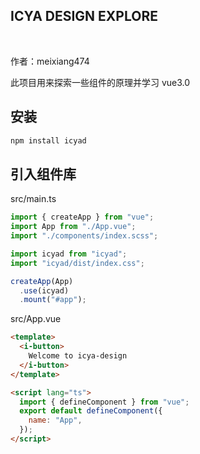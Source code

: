 <Meta title="ICYA DESIGN /Intro" />

## ICYA DESIGN EXPLORE

<br />

作者：meixiang474

此项目用来探索一些组件的原理并学习 vue3.0

## 安装

```zsh
npm install icyad
```

## 引入组件库

src/main.ts

```javascript
import { createApp } from "vue";
import App from "./App.vue";
import "./components/index.scss";

import icyad from "icyad";
import "icyad/dist/index.css";

createApp(App)
  .use(icyad)
  .mount("#app");
```

src/App.vue

```html
<template>
  <i-button>
    Welcome to icya-design
  </i-button>
</template>

<script lang="ts">
  import { defineComponent } from "vue";
  export default defineComponent({
    name: "App",
  });
</script>
```
